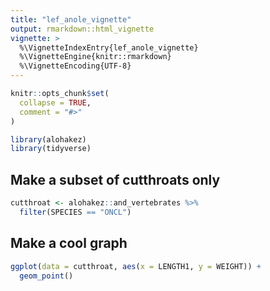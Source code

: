 ```yaml
---
title: "lef_anole_vignette"
output: rmarkdown::html_vignette
vignette: >
  %\VignetteIndexEntry{lef_anole_vignette}
  %\VignetteEngine{knitr::rmarkdown}
  %\VignetteEncoding{UTF-8}
---
```


```r
knitr::opts_chunk$set(
  collapse = TRUE,
  comment = "#>"
)
```

```r
library(alohakez)
library(tidyverse)
```

## Make a subset of cutthroats only

```r
cutthroat <- alohakez::and_vertebrates %>% 
  filter(SPECIES == "ONCL")
```

## Make a cool graph

```r
ggplot(data = cutthroat, aes(x = LENGTH1, y = WEIGHT)) +
  geom_point()
```
